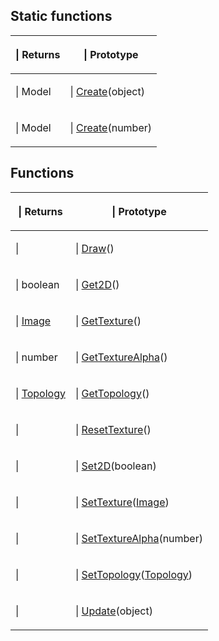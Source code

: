 ==Static functions==

{{Lua/Table_Prefix}}
{| {{Lua/Table_Header}}
!{{Lua/Column_Style/Returns_List}} | Returns
!{{Lua/Column_Style/Prototype_List}} | Prototype
|-
|{{Lua/Cell_Style/Returns_List}} | Model
|{{Lua/Cell_Style/Prototype_List}} | [[Lua/Client/Model/Static Functions/Create|Create]](object)
|-
|{{Lua/Cell_Style/Returns_List}} | Model
|{{Lua/Cell_Style/Prototype_List}} | [[Lua/Client/Model/Static Functions/Create|Create]](number)
|} {{Lua/Table_Suffix}}
==Functions==

{{Lua/Table_Prefix}}
{| {{Lua/Table_Header}}
!{{Lua/Column_Style/Returns_List}} | Returns
!{{Lua/Column_Style/Prototype_List}} | Prototype
|-
|{{Lua/Cell_Style/Returns_List}} | 
|{{Lua/Cell_Style/Prototype_List}} | [[Lua/Client/Model/Functions/Draw|Draw]]()
|-
|{{Lua/Cell_Style/Returns_List}} | boolean
|{{Lua/Cell_Style/Prototype_List}} | [[Lua/Client/Model/Functions/Get2D|Get2D]]()
|-
|{{Lua/Cell_Style/Returns_List}} | [[Lua/Client/Image|Image]]
|{{Lua/Cell_Style/Prototype_List}} | [[Lua/Client/Model/Functions/GetTexture|GetTexture]]()
|-
|{{Lua/Cell_Style/Returns_List}} | number
|{{Lua/Cell_Style/Prototype_List}} | [[Lua/Client/Model/Functions/GetTextureAlpha|GetTextureAlpha]]()
|-
|{{Lua/Cell_Style/Returns_List}} | [[Lua/Client/Topology|Topology]]
|{{Lua/Cell_Style/Prototype_List}} | [[Lua/Client/Model/Functions/GetTopology|GetTopology]]()
|-
|{{Lua/Cell_Style/Returns_List}} | 
|{{Lua/Cell_Style/Prototype_List}} | [[Lua/Client/Model/Functions/ResetTexture|ResetTexture]]()
|-
|{{Lua/Cell_Style/Returns_List}} | 
|{{Lua/Cell_Style/Prototype_List}} | [[Lua/Client/Model/Functions/Set2D|Set2D]](boolean)
|-
|{{Lua/Cell_Style/Returns_List}} | 
|{{Lua/Cell_Style/Prototype_List}} | [[Lua/Client/Model/Functions/SetTexture|SetTexture]]([[Lua/Client/Image|Image]])
|-
|{{Lua/Cell_Style/Returns_List}} | 
|{{Lua/Cell_Style/Prototype_List}} | [[Lua/Client/Model/Functions/SetTextureAlpha|SetTextureAlpha]](number)
|-
|{{Lua/Cell_Style/Returns_List}} | 
|{{Lua/Cell_Style/Prototype_List}} | [[Lua/Client/Model/Functions/SetTopology|SetTopology]]([[Lua/Client/Topology|Topology]])
|-
|{{Lua/Cell_Style/Returns_List}} | 
|{{Lua/Cell_Style/Prototype_List}} | [[Lua/Client/Model/Functions/Update|Update]](object)
|} {{Lua/Table_Suffix}}